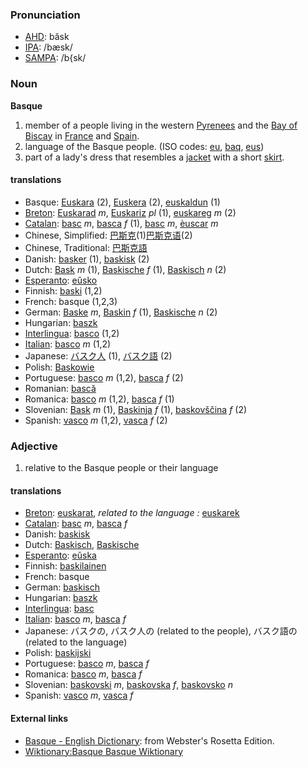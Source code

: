 ===Pronunciation===
*[[w:AHD|AHD]]: băsk
*[[w:IPA|IPA]]: /bæsk/
*[[w:SAMPA|SAMPA]]: /b{sk/

=== Noun ===

'''Basque'''

# member of a people living in the western [[Pyrenees]] and the [[Bay of Biscay]] in [[France]] and [[Spain]].
# language of the Basque people. (ISO codes: [[eu]], [[baq]], [[eus]])
# part of a lady's dress that resembles a [[jacket]] with a short [[skirt]].

==== translations ====
*Basque: [[Euskara]] (2), [[Euskera]] (2), [[euskaldun]] (1)
*[[Breton]]: [[Euskarad]] ''m'', [[Euskariz]] ''pl'' (1), [[euskareg]] ''m'' (2)
*[[Catalan]]: [[basc]] ''m'', [[basca]] ''f'' (1), [[basc]] ''m'', [[èuscar]] ''m''
*Chinese, Simplified: [[巴斯克]](1)[[巴斯克语]](2)
*Chinese, Traditional: [[巴斯克語]]
*Danish: [[basker]] (1), [[baskisk]] (2)
*Dutch: [[Bask]] ''m'' (1), [[Baskische]] ''f'' (1), [[Baskisch]] ''n'' (2)
*[[Esperanto]]: [[eŭsko]]
*Finnish: [[baski]] (1,2)
*French: basque (1,2,3)
*German: [[Baske]] ''m'', [[Baskin]] ''f'' (1), [[Baskische]] ''n'' (2)
*Hungarian: [[baszk]]
*[[Interlingua]]: [[basco]] (1,2)
*[[Italian]]: [[basco]] ''m'' (1,2)
*Japanese: [[バスク人]] (1), [[バスク語]] (2)
*Polish: [[Baskowie]]
*Portuguese: [[basco]] ''m'' (1,2), [[basca]] ''f'' (2)
*Romanian: [[bască]]
*Romanica: [[basco]] ''m'' (1,2), [[basca]] ''f'' (1)
*Slovenian: [[Bask]] ''m'' (1), [[Baskinja]] ''f'' (1), [[baskovščina]] ''f'' (2)
*Spanish: [[vasco]] ''m'' (1,2), [[vasca]] ''f'' (2)

=== Adjective ===
# relative to the Basque people or their language

==== translations ====
*[[Breton]]: [[euskarat]], ''related to the language :'' [[euskarek]]
*[[Catalan]]: [[basc]] ''m'', [[basca]] ''f''
*Danish: [[baskisk]]
*Dutch: [[Baskisch]], [[Baskische]]
*[[Esperanto]]: [[eŭska]]
*Finnish: [[baskilainen]]
*French: basque
*German: [[baskisch]]
*Hungarian: [[baszk]]
*[[Interlingua]]: [[basc]]
*[[Italian]]: [[basco]] ''m'', [[basca]] ''f''
*Japanese: バスクの, バスク人の (related to the people), バスク語の (related to the language)
*Polish: [[baskijski]]
*Portuguese: [[basco]] ''m'', [[basca]] ''f''
*Romanica: [[basco]] ''m'', [[basca]] ''f''
*Slovenian: [[baskovski]] ''m'', [[baskovska]] ''f'', [[baskovsko]] ''n''
*Spanish: [[vasco]] ''m'', [[vasca]] ''f''

==== External links====
*[http://www.websters-online-dictionary.org/definition/Basque-english/ Basque - English Dictionary]: from Webster's Rosetta Edition.
*[[Wiktionary:Basque Basque Wiktionary]]